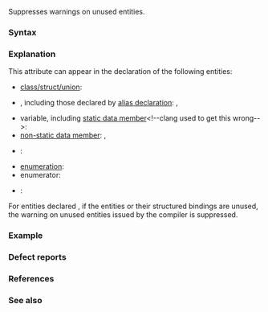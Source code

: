 {{cpp/language/attributes/title|maybe_unused|notes={{mark since c++17}}}}
{{cpp/language/attributes/navbar}}

Suppresses warnings on unused entities.

===Syntax===
{{sdsc begin}}
{{sdsc|1=
{{ttb|{{c/core|[[maybe_unused]]}}}}
}}
{{sdsc end}}

===Explanation===
This attribute can appear in the declaration of the following entities:
* [[cpp/language/classes|class/struct/union]]: {{c|struct [[maybe_unused]] S;}}
* {{lt|cpp/language/typedef}}, including those declared by [[cpp/language/type alias|alias declaration]]: {{c|[[maybe_unused]] typedef S* PS;}}, {{c|1=using PS [[maybe_unused]] = S*;}}
* variable, including [[cpp/language/static|static data member]]&lt;!--clang used to get this wrong--&gt;: {{c|[[maybe_unused]] int x;}}
* [[cpp/language/data members|non-static data member]]: {{c|union U { [[maybe_unused]] int n; };}},
* {{lt|cpp/language/function}}: {{c|[[maybe_unused]] void f();}}
* [[cpp/language/enum|enumeration]]: {{c|enum [[maybe_unused]] E {};}}
* enumerator: {{c|1=enum { A [[maybe_unused]], B [[maybe_unused]] = 42 };}}
* {{lt|cpp/language/structured binding}}: {{c|1=[[maybe_unused]] auto [a, b] = std::make_pair(42, 0.23);}}

For entities declared {{c|[[maybe_unused]]}}, if the entities or their structured bindings are unused, the warning on unused entities issued by the compiler is suppressed.

{{rrev|since=c++26|
For labels declared {{c|[[maybe_unused]]}}, if they are unused, the warning on unused labels issued by the compiler is suppressed.
}}

===Example===
{{example
|code=
#include &lt;cassert&gt;

[[maybe_unused]] void f([[maybe_unused]] bool thing1,
                        [[maybe_unused]] bool thing2)
{
    [[maybe_unused]] lb: // the label “lb” is not used, no warning
    [[maybe_unused]] bool b = thing1 &amp;&amp; thing2;
    assert(b); // in release mode, assert is compiled out, and “b” is unused
               // no warning because it is declared [[maybe_unused]]
} // parameters “thing1” and “thing2” are not used, no warning

int main() {}
}}

===Defect reports===
{{dr list begin}}
{{dr list item|wg=cwg|dr=2360|std=C++17|before=could not apply {{c|[[maybe_unused]]}} to structured bindings|after=allowed}}
{{dr list end}}

===References===
{{ref std c++23}}
{{ref std|section=9.12.8|title=Maybe unused attribute|id=dcl.attr.unused}}
{{ref std end}}
{{ref std c++20}}
{{ref std|section=9.12.7|title=Maybe unused attribute|id=dcl.attr.unused}}
{{ref std end}}
{{ref std c++17}}
{{ref std|section=10.6.6|title=Maybe unused attribute|id=dcl.attr.unused}}
{{ref std end}}

===See also===
{{dsc begin}}
{{dsc see c|c/language/attributes/maybe_unused}}
{{dsc end}}

{{langlinks|es|ja|zh}}